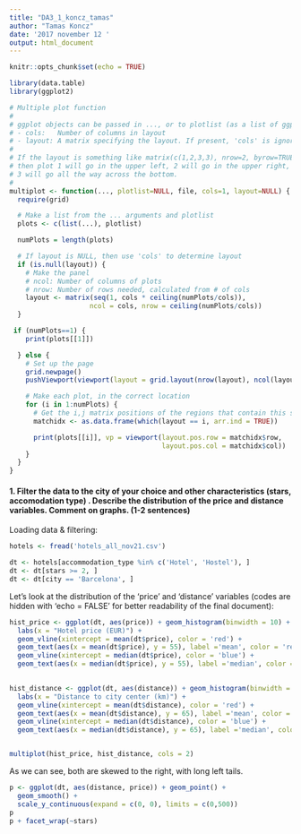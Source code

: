 ```yaml
---
title: "DA3_1_koncz_tamas"
author: "Tamas Koncz"
date: '2017 november 12 '
output: html_document
---
```


```r
knitr::opts_chunk$set(echo = TRUE)

library(data.table)
library(ggplot2)

# Multiple plot function
#
# ggplot objects can be passed in ..., or to plotlist (as a list of ggplot objects)
# - cols:   Number of columns in layout
# - layout: A matrix specifying the layout. If present, 'cols' is ignored.
#
# If the layout is something like matrix(c(1,2,3,3), nrow=2, byrow=TRUE),
# then plot 1 will go in the upper left, 2 will go in the upper right, and
# 3 will go all the way across the bottom.
#
multiplot <- function(..., plotlist=NULL, file, cols=1, layout=NULL) {
  require(grid)

  # Make a list from the ... arguments and plotlist
  plots <- c(list(...), plotlist)

  numPlots = length(plots)

  # If layout is NULL, then use 'cols' to determine layout
  if (is.null(layout)) {
    # Make the panel
    # ncol: Number of columns of plots
    # nrow: Number of rows needed, calculated from # of cols
    layout <- matrix(seq(1, cols * ceiling(numPlots/cols)),
                    ncol = cols, nrow = ceiling(numPlots/cols))
  }

 if (numPlots==1) {
    print(plots[[1]])

  } else {
    # Set up the page
    grid.newpage()
    pushViewport(viewport(layout = grid.layout(nrow(layout), ncol(layout))))

    # Make each plot, in the correct location
    for (i in 1:numPlots) {
      # Get the i,j matrix positions of the regions that contain this subplot
      matchidx <- as.data.frame(which(layout == i, arr.ind = TRUE))

      print(plots[[i]], vp = viewport(layout.pos.row = matchidx$row,
                                      layout.pos.col = matchidx$col))
    }
  }
}

```

#### 1. Filter the data to the city of your choice and other characteristics (stars, accomodation type) . Describe the distribution of the price and distance variables. Comment on graphs. (1-2 sentences)

Loading data & filtering:

```r
hotels <- fread('hotels_all_nov21.csv')

dt <- hotels[accommodation_type %in% c('Hotel', 'Hostel'), ]
dt <- dt[stars >= 2, ]
dt <- dt[city == 'Barcelona', ]
```

Let's look at the distribution of the 'price' and 'distance' variables (codes are hidden with 'echo = FALSE' for better readability of the final document):

```r

hist_price <- ggplot(dt, aes(price)) + geom_histogram(binwidth = 10) +
  labs(x = "Hotel price (EUR)") +
  geom_vline(xintercept = mean(dt$price), color = 'red') +
  geom_text(aes(x = mean(dt$price), y = 55), label ='mean', color = 'red', angle = 90, vjust = 1.0) +
  geom_vline(xintercept = median(dt$price), color = 'blue') +
  geom_text(aes(x = median(dt$price), y = 55), label ='median', color = 'blue', angle = 90, vjust = 1.0) 
  

hist_distance <- ggplot(dt, aes(distance)) + geom_histogram(binwidth = .25) +
  labs(x = "Distance to city center (km)") +
  geom_vline(xintercept = mean(dt$distance), color = 'red') +
  geom_text(aes(x = mean(dt$distance), y = 65), label ='mean', color = 'red', angle = 90, vjust = 1.0) +
  geom_vline(xintercept = median(dt$distance), color = 'blue') +
  geom_text(aes(x = median(dt$distance), y = 65), label ='median', color = 'blue', angle = 90, vjust = 1.0)


multiplot(hist_price, hist_distance, cols = 2)
```

As we can see, both are skewed to the right, with long left tails.

```r
p <- ggplot(dt, aes(distance, price)) + geom_point() + 
  geom_smooth() + 
  scale_y_continuous(expand = c(0, 0), limits = c(0,500))
p
p + facet_wrap(~stars)
```


